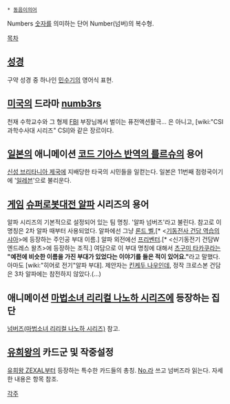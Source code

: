  * [[동음이의어]]
Numbers
[[숫자]]를 의미하는 단어 Number(넘버)의 복수형.

[[목차]]

== [[성경]] ==
구약 성경 중 하나인 [[민수기]]의 영어식 표현.

== [[미국]]의 드라마 [[numb3rs]] ==
천재 수학교수와 그 형제 [[FBI]] 부장님께서 벌이는 퓨전액션활극... 은 아니고, [wiki:"CSI 과학수사대 시리즈" CSI]와 같은 장르이다.

== [[일본]]의 애니메이션 [[코드 기아스 반역의 를르슈]]의 용어 ==
[[신성 브리타니아 제국]]에 지배당한 타국의 시민들을 일컫는다.
일본은 11번째 점령국이기에 '[[일레븐]]'으로 불리운다.

== [[게임]] [[슈퍼로봇대전 알파]] 시리즈의 용어 ==
알파 시리즈의 기본적으로 설정되어 있는 팀 명칭. '알파 넘버즈'라고 불린다.
참고로 이 명칭은 2차 알파 때부터 사용되었다. 알파에선 그냥 [[론드 벨]],[* <[[기동전사 건담 역습의 샤아]]>에 등장하는 주인공 부대 이름.] 알파 외전에선 [[프리벤터]].[* <신기동전기 건담W 엔드레스 왈츠>에 등장하는 조직.]
여담으로 이 부대 명칭에 대해서 [[츠구미 타카쿠라]]는 '''"예전에 비슷한 이름을 가진 부대가 있었다는 이야기를 들은 적이 있어요."'''라고 말했다. 아마도 [wiki:"히어로 전기"알파 부대].
제안자는 [[킨케두 나우]]인데, 정작 크로스본 건담은 3차 알파에는 참전하지 않았다.(...) 

== 애니메이션 [[마법소녀 리리컬 나노하 시리즈]]에 등장하는 집단 ==
[[넘버즈(마법소녀 리리컬 나노하 시리즈)]] 참고.

== [[유희왕]]의 카드군 및 작중설정 ==
[[유희왕 ZEXAL]]부터 등장하는 특수한 카드들의 총칭. [[No.]]라 쓰고 넘버즈라 읽는다. 자세한 내용은 항목 참조.

[[각주]]
